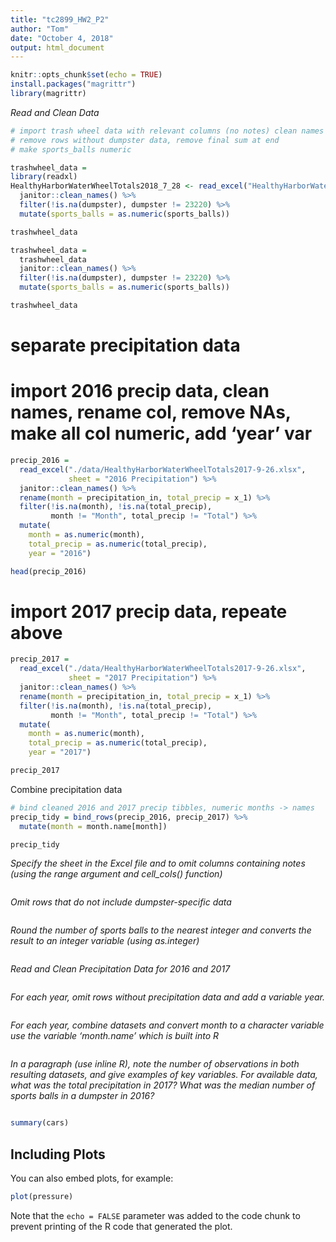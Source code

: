 ```yaml
---
title: "tc2899_HW2_P2"
author: "Tom"
date: "October 4, 2018"
output: html_document
---
```


```r
knitr::opts_chunk$set(echo = TRUE)
install.packages("magrittr")
library(magrittr)
```

_Read and Clean Data_

```r
# import trash wheel data with relevant columns (no notes) clean names
# remove rows without dumpster data, remove final sum at end
# make sports_balls numeric 

trashwheel_data =
library(readxl)
HealthyHarborWaterWheelTotals2018_7_28 <- read_excel("HealthyHarborWaterWheelTotals2018-7-28.xlsx") %>% 
  janitor::clean_names() %>% 
  filter(!is.na(dumpster), dumpster != 23220) %>% 
  mutate(sports_balls = as.numeric(sports_balls))

trashwheel_data
```

```r
trashwheel_data = 
  trashwheel_data 
  janitor::clean_names() %>% 
  filter(!is.na(dumpster), dumpster != 23220) %>% 
  mutate(sports_balls = as.numeric(sports_balls))

trashwheel_data
```

# separate precipitation data

# import 2016 precip data, clean names, rename col, remove NAs, make all col numeric, add 'year' var

```r
precip_2016 = 
  read_excel("./data/HealthyHarborWaterWheelTotals2017-9-26.xlsx", 
             sheet = "2016 Precipitation") %>% 
  janitor::clean_names() %>% 
  rename(month = precipitation_in, total_precip = x_1) %>%
  filter(!is.na(month), !is.na(total_precip),
         month != "Month", total_precip != "Total") %>% 
  mutate(
    month = as.numeric(month),
    total_precip = as.numeric(total_precip),
    year = "2016")

head(precip_2016)
```

# import 2017 precip data, repeate above

```r
precip_2017 = 
  read_excel("./data/HealthyHarborWaterWheelTotals2017-9-26.xlsx", 
             sheet = "2017 Precipitation") %>% 
  janitor::clean_names() %>% 
  rename(month = precipitation_in, total_precip = x_1) %>% 
  filter(!is.na(month), !is.na(total_precip), 
         month != "Month", total_precip != "Total") %>% 
  mutate(
    month = as.numeric(month),
    total_precip = as.numeric(total_precip),
    year = "2017")

precip_2017
```

Combine precipitation data

```r
# bind cleaned 2016 and 2017 precip tibbles, numeric months -> names
precip_tidy = bind_rows(precip_2016, precip_2017) %>% 
  mutate(month = month.name[month]) 

precip_tidy
```

*Specify the sheet in the Excel file and to omit columns containing notes (using the range argument and cell_cols() function)*
```r
```

*Omit rows that do not include dumpster-specific data*
```r
```

*Round the number of sports balls to the nearest integer and converts the result to an integer variable (using as.integer)*
```r
```

*Read and Clean Precipitation Data for 2016 and 2017*
```r
```

*For each year, omit rows without precipitation data and add a variable year.*
```r
```

*For each year, combine datasets and convert month to a character variable use the variable 'month.name' which is built into R*
```r
```

*In a paragraph (use inline R), note the number of observations in both resulting datasets, and give examples of key variables. For available data, what was the total precipitation in 2017? What was the median number of sports balls in a dumpster in 2016?*
```r
```


```r
summary(cars)
```

## Including Plots

You can also embed plots, for example:

```r
plot(pressure)
```

Note that the `echo = FALSE` parameter was added to the code chunk to prevent printing of the R code that generated the plot.
